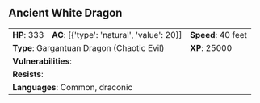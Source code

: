 ## Ancient White Dragon {#monster-ancient-white-dragon}

```{=html}
<table class="table table-striped">
    <tbody>
        <tr>                    
            <td><b>HP</b>: 333</td>
            <td><b>AC</b>: [{'type': 'natural', 'value': 20}]</td>
            <td><b>Speed</b>: 40 feet</td>
        </tr>
        <tr>
            <td colspan="2"><b>Type</b>: Gargantuan Dragon (Chaotic Evil)</td>
            <td><b>XP</b>: 25000</td>
        </tr>
        <tr>
            <td colspan="3"><b>Vulnerabilities</b>: </td>
        </tr>
        <tr>
            <td colspan="3"><b>Resists</b>: </td>
        </tr>
        <tr>
            <td colspan="3"><b>Languages</b>: Common, draconic</td>
        </tr>
    </tbody>
</table>
```